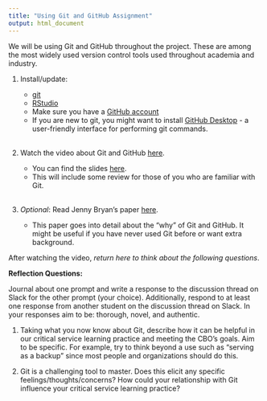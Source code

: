```yaml
---
title: "Using Git and GitHub Assignment"
output: html_document
---
```


We will be using Git and GitHub throughout the project. These are among the most widely used version control tools used throughout academia and industry.

1) Install/update: 

    - [git](https://git-scm.com/downloads)
    - [RStudio](https://www.rstudio.com/products/rstudio/download/)
    - Make sure you have a [GitHub account](https://github.com/join)
    - If you are new to git, you might want to install [GitHub Desktop](https://desktop.github.com/) - a user-friendly interface for performing git commands.<br><br>

2) Watch the video about Git and GitHub [here](https://youtu.be/eWxxfttcMts). 

    - You can find the slides [here](https://speakerdeck.com/alicebartlett/git-for-humans). 
    - This will include some review for those of you who are familiar with Git.<br><br>

3) _Optional_: Read Jenny Bryan's paper [here](https://peerj.com/preprints/3159v2/). 

    - This paper goes into detail about the "why" of Git and GitHub. It might be useful if you have never used Git before or want extra background.

After watching the video, _return here to think about the following questions_. 

**Reflection Questions:**

Journal about one prompt and write a response to the discussion thread on Slack for the other prompt (your choice). Additionally, respond to at least one response from another student on the discussion thread on Slack. In your responses aim to be: thorough, novel, and authentic.

1) Taking what you now know about Git, describe how it can be helpful in our critical service learning practice and meeting the CBO's goals. Aim to be specific. For example, try to think beyond a use such as "serving as a backup" since most people and organizations should do this. 

2) Git is a challenging tool to master. Does this elicit any specific feelings/thoughts/concerns? How could your relationship with Git influence your critical service learning practice?


